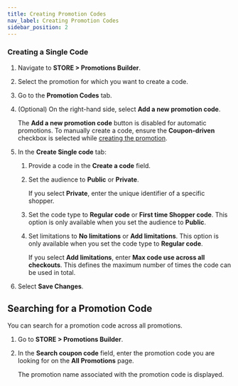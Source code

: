 ```yaml
---
title: Creating Promotion Codes
nav_label: Creating Promotion Codes
sidebar_position: 2
---
```


### Creating a Single Code

1. Navigate to **STORE > Promotions Builder**.
1. Select the promotion for which you want to create a code.
1. Go to the **Promotion Codes** tab. 
1. (Optional) On the right-hand side, select **Add a new promotion code**.

    The **Add a new promotion code** button is disabled for automatic promotions. To manually create a code, ensure the **Coupon-driven** checkbox is selected while [creating the promotion](/docs/commerce-manager/promotions-builder/creating-a-promotion-in-promotions-builder).
1. In the **Create Single code** tab:
    1. Provide a code in the **Create a code** field.
    1. Set the audience to **Public** or **Private**.

        If you select **Private**, enter the unique identifier of a specific shopper.

    1. Set the code type to **Regular code** or **First time Shopper code**. This option is only available when you set the audience to **Public**.
    1. Set limitations to **No limitations** or **Add limitations**. This option is only available when you set the code type to **Regular code**.

        If you select **Add limitations**, enter **Max code use across all checkouts**. This defines the maximum number of times the code can be used in total.
1. Select **Save Changes**.

## Searching for a Promotion Code

You can search for a promotion code across all promotions.

1. Go to **STORE > Promotions Builder**.
1. In the **Search coupon code** field, enter the promotion code you are looking for on the **All Promotions** page.

    The promotion name associated with the promotion code is displayed.
